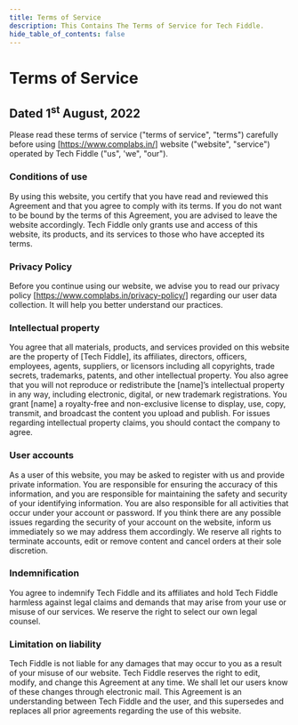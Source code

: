 ```yaml
---
title: Terms of Service
description: This Contains The Terms of Service for Tech Fiddle.
hide_table_of_contents: false
---
```


# Terms of Service

## Dated 1<sup>st</sup> August, 2022

Please read these terms of service ("terms of service", "terms") carefully before using [https://www.complabs.in/] website ("website", "service") operated by Tech Fiddle ("us", 'we", "our").

### Conditions of use

By using this website, you certify that you have read and reviewed this Agreement and that you agree to comply with its terms. If you do not want to be bound by the terms of this Agreement, you are advised to leave the website accordingly. Tech Fiddle only grants use and access of this website, its products, and its services to those who have accepted its terms.

### Privacy Policy

Before you continue using our website, we advise you to read our privacy policy [https://www.complabs.in/privacy-policy/] regarding our user data collection. It will help you better understand our practices.

### Intellectual property

You agree that all materials, products, and services provided on this website are the property of [Tech Fiddle], its affiliates, directors, officers, employees, agents, suppliers, or licensors including all copyrights, trade secrets, trademarks, patents, and other intellectual property. You also agree that you will not reproduce or redistribute the [name]’s intellectual property in any way, including electronic, digital, or new trademark registrations. You grant [name] a royalty-free and non-exclusive license to display, use, copy, transmit, and broadcast the content you upload and publish. For issues regarding intellectual property claims, you should contact the company to agree.

### User accounts

As a user of this website, you may be asked to register with us and provide private information. You are responsible for ensuring the accuracy of this information, and you are responsible for maintaining the safety and security of your identifying information. You are also responsible for all activities that occur under your account or password. If you think there are any possible issues regarding the security of your account on the website, inform us immediately so we may address them accordingly. We reserve all rights to terminate accounts, edit or remove content and cancel orders at their sole discretion.

### Indemnification

You agree to indemnify Tech Fiddle and its affiliates and hold Tech Fiddle harmless against legal claims and demands that may arise from your use or misuse of our services. We reserve the right to select our own legal counsel.

### Limitation on liability

Tech Fiddle is not liable for any damages that may occur to you as a result of your misuse of our website. Tech Fiddle reserves the right to edit, modify, and change this Agreement at any time. We shall let our users know of these changes through electronic mail. This Agreement is an understanding between Tech Fiddle and the user, and this supersedes and replaces all prior agreements regarding the use of this website.
